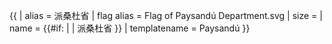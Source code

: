 {{ {{{1<noinclude>|country showdata</noinclude>}}}
| alias = 派桑杜省
| flag alias = Flag of Paysandú Department.svg
| size = {{{size|}}}
| name = {{#if: {{{name|}}} | {{{name|}}} | 派桑杜省 }}
<noinclude>
| templatename = Paysandú
</noinclude>
}}